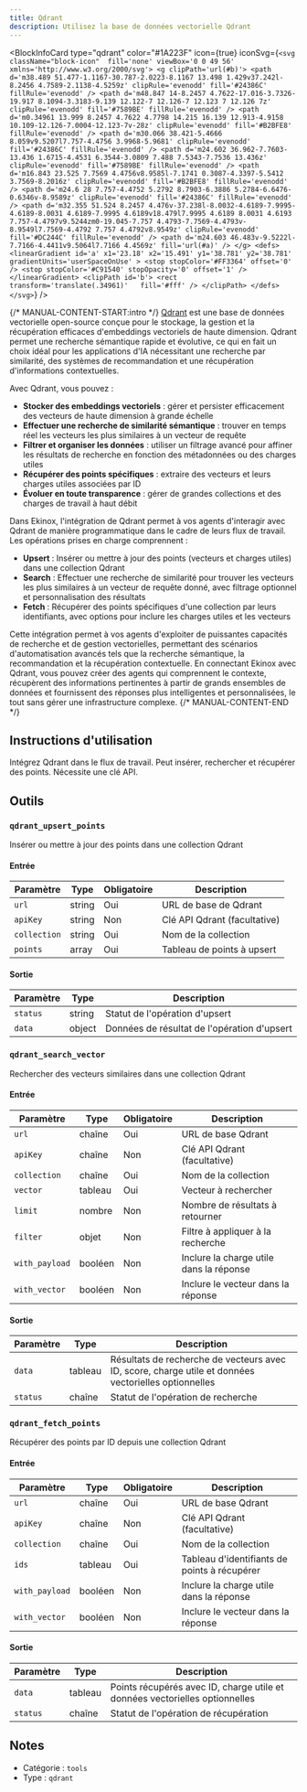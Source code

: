 ```yaml
---
title: Qdrant
description: Utilisez la base de données vectorielle Qdrant
---
```



<BlockInfoCard 
  type="qdrant"
  color="#1A223F"
  icon={true}
  iconSvg={`<svg className="block-icon"  fill='none' viewBox='0 0 49 56' xmlns='http://www.w3.org/2000/svg'>
      <g clipPath='url(#b)'>
        <path
          d='m38.489 51.477-1.1167-30.787-2.0223-8.1167 13.498 1.429v37.242l-8.2456 4.7589-2.1138-4.5259z'
          clipRule='evenodd'
          fill='#24386C'
          fillRule='evenodd'
        />
        <path
          d='m48.847 14-8.2457 4.7622-17.016-3.7326-19.917 8.1094-3.3183-9.139 12.122-7 12.126-7 12.123 7 12.126 7z'
          clipRule='evenodd'
          fill='#7589BE'
          fillRule='evenodd'
        />
        <path
          d='m0.34961 13.999 8.2457 4.7622 4.7798 14.215 16.139 12.913-4.9158 10.109-12.126-7.0004-12.123-7v-28z'
          clipRule='evenodd'
          fill='#B2BFE8'
          fillRule='evenodd'
        />
        <path
          d='m30.066 38.421-5.4666 8.059v9.5207l7.757-4.4756 3.9968-5.9681'
          clipRule='evenodd'
          fill='#24386C'
          fillRule='evenodd'
        />
        <path
          d='m24.602 36.962-7.7603-13.436 1.6715-4.4531 6.3544-3.0809 7.488 7.5343-7.7536 13.436z'
          clipRule='evenodd'
          fill='#7589BE'
          fillRule='evenodd'
        />
        <path
          d='m16.843 23.525 7.7569 4.4756v8.9585l-7.1741 0.3087-4.3397-5.5412 3.7569-8.2016z'
          clipRule='evenodd'
          fill='#B2BFE8'
          fillRule='evenodd'
        />
        <path
          d='m24.6 28 7.757-4.4752 5.2792 8.7903-6.3886 5.2784-6.6476-0.6346v-8.9589z'
          clipRule='evenodd'
          fill='#24386C'
          fillRule='evenodd'
        />
        <path
          d='m32.355 51.524 8.2457 4.476v-37.238l-8.0032-4.6189-7.9995-4.6189-8.0031 4.6189-7.9995 4.6189v18.479l7.9995 4.6189 8.0031 4.6193 7.757-4.4797v9.5244zm0-19.045-7.757 4.4793-7.7569-4.4793v-8.9549l7.7569-4.4792 7.757 4.4792v8.9549z'
          clipRule='evenodd'
          fill='#DC244C'
          fillRule='evenodd'
        />
        <path d='m24.603 46.483v-9.5222l-7.7166-4.4411v9.5064l7.7166 4.4569z' fill='url(#a)' />
      </g>
      <defs>
        <linearGradient
          id='a'
          x1='23.18'
          x2='15.491'
          y1='38.781'
          y2='38.781'
          gradientUnits='userSpaceOnUse'
        >
          <stop stopColor='#FF3364' offset='0' />
          <stop stopColor='#C91540' stopOpacity='0' offset='1' />
        </linearGradient>
        <clipPath id='b'>
          <rect transform='translate(.34961)'   fill='#fff' />
        </clipPath>
      </defs>
    </svg>`}
/>

{/* MANUAL-CONTENT-START:intro */}
[Qdrant](https://qdrant.tech) est une base de données vectorielle open-source conçue pour le stockage, la gestion et la récupération efficaces d'embeddings vectoriels de haute dimension. Qdrant permet une recherche sémantique rapide et évolutive, ce qui en fait un choix idéal pour les applications d'IA nécessitant une recherche par similarité, des systèmes de recommandation et une récupération d'informations contextuelles.

Avec Qdrant, vous pouvez :

- **Stocker des embeddings vectoriels** : gérer et persister efficacement des vecteurs de haute dimension à grande échelle
- **Effectuer une recherche de similarité sémantique** : trouver en temps réel les vecteurs les plus similaires à un vecteur de requête
- **Filtrer et organiser les données** : utiliser un filtrage avancé pour affiner les résultats de recherche en fonction des métadonnées ou des charges utiles
- **Récupérer des points spécifiques** : extraire des vecteurs et leurs charges utiles associées par ID
- **Évoluer en toute transparence** : gérer de grandes collections et des charges de travail à haut débit

Dans Ekinox, l'intégration de Qdrant permet à vos agents d'interagir avec Qdrant de manière programmatique dans le cadre de leurs flux de travail. Les opérations prises en charge comprennent :

- **Upsert** : Insérer ou mettre à jour des points (vecteurs et charges utiles) dans une collection Qdrant
- **Search** : Effectuer une recherche de similarité pour trouver les vecteurs les plus similaires à un vecteur de requête donné, avec filtrage optionnel et personnalisation des résultats
- **Fetch** : Récupérer des points spécifiques d'une collection par leurs identifiants, avec options pour inclure les charges utiles et les vecteurs

Cette intégration permet à vos agents d'exploiter de puissantes capacités de recherche et de gestion vectorielles, permettant des scénarios d'automatisation avancés tels que la recherche sémantique, la recommandation et la récupération contextuelle. En connectant Ekinox avec Qdrant, vous pouvez créer des agents qui comprennent le contexte, récupèrent des informations pertinentes à partir de grands ensembles de données et fournissent des réponses plus intelligentes et personnalisées, le tout sans gérer une infrastructure complexe.
{/* MANUAL-CONTENT-END */}

## Instructions d'utilisation

Intégrez Qdrant dans le flux de travail. Peut insérer, rechercher et récupérer des points. Nécessite une clé API.

## Outils

### `qdrant_upsert_points`

Insérer ou mettre à jour des points dans une collection Qdrant

#### Entrée

| Paramètre | Type | Obligatoire | Description |
| --------- | ---- | ----------- | ----------- |
| `url` | string | Oui | URL de base de Qdrant |
| `apiKey` | string | Non | Clé API Qdrant \(facultative\) |
| `collection` | string | Oui | Nom de la collection |
| `points` | array | Oui | Tableau de points à upsert |

#### Sortie

| Paramètre | Type | Description |
| --------- | ---- | ----------- |
| `status` | string | Statut de l'opération d'upsert |
| `data` | object | Données de résultat de l'opération d'upsert |

### `qdrant_search_vector`

Rechercher des vecteurs similaires dans une collection Qdrant

#### Entrée

| Paramètre | Type | Obligatoire | Description |
| --------- | ---- | ---------- | ----------- |
| `url` | chaîne | Oui | URL de base Qdrant |
| `apiKey` | chaîne | Non | Clé API Qdrant \(facultative\) |
| `collection` | chaîne | Oui | Nom de la collection |
| `vector` | tableau | Oui | Vecteur à rechercher |
| `limit` | nombre | Non | Nombre de résultats à retourner |
| `filter` | objet | Non | Filtre à appliquer à la recherche |
| `with_payload` | booléen | Non | Inclure la charge utile dans la réponse |
| `with_vector` | booléen | Non | Inclure le vecteur dans la réponse |

#### Sortie

| Paramètre | Type | Description |
| --------- | ---- | ----------- |
| `data` | tableau | Résultats de recherche de vecteurs avec ID, score, charge utile et données vectorielles optionnelles |
| `status` | chaîne | Statut de l'opération de recherche |

### `qdrant_fetch_points`

Récupérer des points par ID depuis une collection Qdrant

#### Entrée

| Paramètre | Type | Obligatoire | Description |
| --------- | ---- | ---------- | ----------- |
| `url` | chaîne | Oui | URL de base Qdrant |
| `apiKey` | chaîne | Non | Clé API Qdrant \(facultative\) |
| `collection` | chaîne | Oui | Nom de la collection |
| `ids` | tableau | Oui | Tableau d'identifiants de points à récupérer |
| `with_payload` | booléen | Non | Inclure la charge utile dans la réponse |
| `with_vector` | booléen | Non | Inclure le vecteur dans la réponse |

#### Sortie

| Paramètre | Type | Description |
| --------- | ---- | ----------- |
| `data` | tableau | Points récupérés avec ID, charge utile et données vectorielles optionnelles |
| `status` | chaîne | Statut de l'opération de récupération |

## Notes

- Catégorie : `tools`
- Type : `qdrant`
